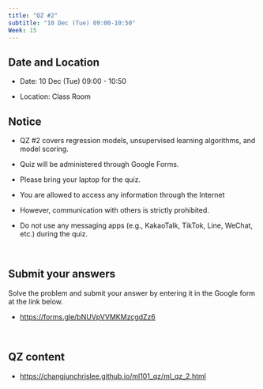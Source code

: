 ```yaml
---
title: "QZ #2"
subtitle: "10 Dec (Tue) 09:00-10:50"
Week: 15
---
```


## **Date and Location**

-   Date: 10 Dec (Tue) 09:00 - 10:50

-   Location: Class Room

## **Notice**

-   QZ #2 covers regression models, unsupervised learning algorithms, and model scoring.

-   Quiz will be administered through Google Forms.

-   Please bring your laptop for the quiz.

-   You are allowed to access any information through the Internet

-   However, communication with others is strictly prohibited.

-   Do not use any messaging apps (e.g., KakaoTalk, TikTok, Line, WeChat, etc.) during the quiz.

<br>

## **Submit your answers**

Solve the problem and submit your answer by entering it in the Google form at the link below.

-   [[https://forms.gle/bNUVpVVMKMzcgdZz6]{.underline}](https://forms.gle/bNUVpVVMKMzcgdZz6)

<br>

## **QZ content**

-   <https://changjunchrislee.github.io/ml101_qz/ml_qz_2.html>
